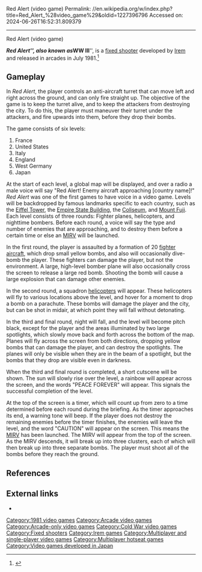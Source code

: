 Red Alert (video game)
Permalink: //en.wikipedia.org/w/index.php?title=Red_Alert_%28video_game%29&oldid=1227396796
Accessed on: 2024-06-26T16:52:31.809379



------
Red Alert (video game)
{{about|the arcade game|the real time strategy game series|Command & Conquer: Red Alert (series)|first game in that series|Command & Conquer: Red Alert}}
{{more citations needed|date=September 2016}}
{{Infobox video game
|title = Red Alert
|image = Red Alert (screenshot).jpg
|caption = The first level, set in France
|developer = [[Irem]]
|publisher = {{vgrelease|JP|Irem|NA|GDI}}
|platforms = [[Arcade game|Arcade]]
|release = July 1981
|genre = [[Fixed shooter]]
|modes = Up to two players, alternating turns
|arcade system = Irem M-27
}}

'''''Red Alert''''', also known as '''''WW III''''', is a [[fixed shooter]] developed by [[Irem]] and released in arcades in July 1981.<ref name="Arcade History">{{cite web | url = http://www.arcade-history.com/?n=red-alert&page=detail&id=2196 | title = Arcade History: Red Alert | quote = Released in July 1981 by GDI, Inc. under license from Irem Corp. | author=Alexis Bousiges | publisher=Arcade History | date = May 1, 2011 | accessdate = November 7, 2012}}</ref>

==Gameplay==
In ''Red Alert'', the player controls an anti-aircraft turret that can move left and right across the ground, and can only fire straight up. The objective of the game is to keep the turret alive, and to keep the attackers from destroying the city. To do this, the player must maneuver their turret under the attackers, and fire upwards into them, before they drop their bombs.

The game consists of six levels:
# France
# United States
# Italy
# England
# West Germany
# Japan

At the start of each level, a global map will be displayed, and over a radio a male voice will say "Red Alert! Enemy aircraft approaching [country name]!" ''Red Alert'' was one of the first games to have voice in a video game. Levels will be backdropped by famous landmarks specific to each country, such as the [[Eiffel Tower]], the [[Empire State Building]], the [[Coliseum]], and [[Mount Fuji]]. Each level consists of three rounds: Fighter planes, helicopters, and nighttime bombers. Before each round, a voice will say the type and number of enemies that are approaching, and to destroy them before a certain time or else an [[MIRV]] will be launched.

In the first round, the player is assaulted by a formation of 20 [[Jet fighters|fighter aircraft]], which drop small yellow bombs, and also will occasionally dive-bomb the player. These fighters can damage the player, but not the environment. A large, high-level bomber plane will also occasionally cross the screen to release a large red bomb. Shooting the bomb will cause a large explosion that can damage other enemies.

In the second round, a squadron [[helicopters]] will appear. These helicopters will fly to various locations above the level, and hover for a moment to drop a bomb on a parachute. These bombs will damage the player and the city, but can be shot in midair, at which point they will fall without detonating.

In the third and final round, night will fall, and the level will become pitch black, except for the player and the areas illuminated by two large spotlights, which slowly move back and forth across the bottom of the map. Planes will fly across the screen from both directions, dropping yellow bombs that can damage the player, and can destroy the spotlights. The planes will only be visible when they are in the beam of a spotlight, but the bombs that they drop are visible even in darkness.

When the third and final round is completed, a short cutscene will be shown. The sun will slowly rise over the level, a rainbow will appear across the screen, and the words "PEACE FOREVER" will appear. This signals the successful completion of the level.

At the top of the screen is a timer, which will count up from zero to a time determined before each round during the briefing. As the timer approaches its end, a warning tone will beep. If the player does not destroy the remaining enemies before the timer finishes, the enemies will leave the level, and the word "CAUTION" will appear on the screen. This means the [[MIRV]] has been launched. The MIRV will appear from the top of the screen. As the MIRV descends, it will break up into three clusters, each of which will then break up into three separate bombs. The player must shoot all of the bombs before they reach the ground.

==References==
{{reflist}}

==External links==
{{refbegin}}
* {{KLOV game|id=9288|name=Red Alert}}

{{refend}}

[[Category:1981 video games]]
[[Category:Arcade video games]]
[[Category:Arcade-only video games]]
[[Category:Cold War video games]]
[[Category:Fixed shooters]]
[[Category:Irem games]]
[[Category:Multiplayer and single-player video games]]
[[Category:Multiplayer hotseat games]]
[[Category:Video games developed in Japan]]
